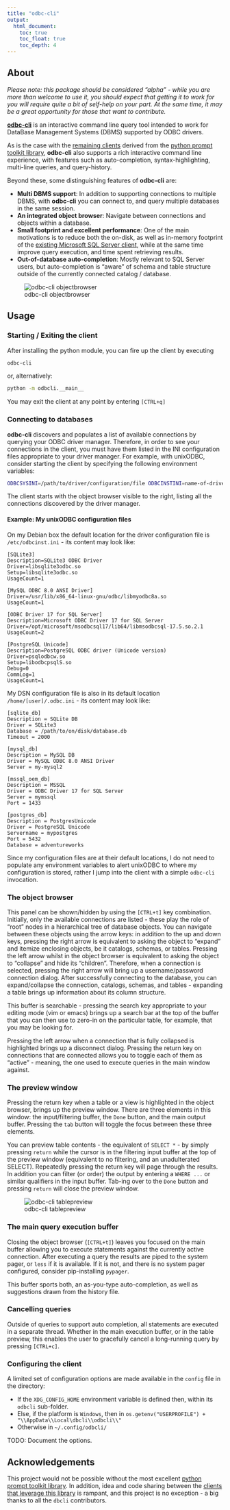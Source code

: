 ```yaml
---
title: "odbc-cli"
output:
  html_document:
    toc: true
    toc_float: true
    toc_depth: 4
---
```


## About

*Please note: this package should be considered "alpha" - while you are more than welcome to use it, you should expect that getting it to work for you will require quite a bit of self-help on your part.  At the same time, it may be a great opportunity for those that want to contribute.*

[**odbc-cli**](https://github.com/detule/odbcli) is an interactive command line query tool intended to work for DataBase Management Systems (DBMS) supported by ODBC drivers.

As is the case with the [remaining clients](https://github.com/dbcli/) derived from the [python prompt toolkit library](https://github.com/prompt-toolkit/python-prompt-toolkit), **odbc-cli** also supports a rich interactive command line experience, with features such as auto-completion, syntax-highlighting, multi-line queries, and query-history.

Beyond these, some distinguishing features of **odbc-cli** are:

- **Multi DBMS support**:  In addition to supporting connections to multiple DBMS, with **odbc-cli** you can connect to, and query multiple databases in the same session.
- **An integrated object browser**: Navigate between connections and objects within a database.
- **Small footprint and excellent performance**: One of the main motivations is to reduce both the on-disk, as well as in-memory footprint of the [existing Microsoft SQL Server client](https://github.com/dbcli/mssql-cli/), while at the same time improve query execution, and time spent retrieving results.
- **Out-of-database auto-completion**: Mostly relevant to SQL Server users, but auto-completion is "aware" of schema and table structure outside of the currently connected catalog / database.

![odbc-cli objectbrowser](https://github.com/detule/odbcli-screenshots/raw/master/odbcli-basic.gif)

## Usage

### Starting / Exiting the client

After installing the python module, you can fire up the client by executing

```sh
odbc-cli
```

or, alternatively:

```sh
python -m odbcli.__main__
```

You may exit the client at any point by entering `[CTRL+q]`

### Connecting to databases

**odbc-cli** discovers and populates a list of available connections by querying your ODBC driver manager.  Therefore, in order to see your connections in the client, you must have them listed in the INI configuration files appropriate to your driver manager.  For example, with unixODBC, consider starting the client by specifying the following environment variables:

```sh
ODBCSYSINI=/path/to/driver/configuration/file ODBCINSTINI=name-of-driver-configuration-file ODBCINI=/path/and/name/of/user/dbms/configuration/file odbc-cli
```

The client starts with the object browser visible to the right, listing all the connections discovered by the driver manager.

#### Example: My unixODBC configuration files

On my Debian box the default location for the driver configuration file is `/etc/odbcinst.ini` - its content may look like:

```
[SQLite3]
Description=SQLite3 ODBC Driver
Driver=libsqlite3odbc.so
Setup=libsqlite3odbc.so
UsageCount=1

[MySQL ODBC 8.0 ANSI Driver]
Driver=/usr/lib/x86_64-linux-gnu/odbc/libmyodbc8a.so
UsageCount=1

[ODBC Driver 17 for SQL Server]
Description=Microsoft ODBC Driver 17 for SQL Server
Driver=/opt/microsoft/msodbcsql17/lib64/libmsodbcsql-17.5.so.2.1
UsageCount=2

[PostgreSQL Unicode]
Description=PostgreSQL ODBC driver (Unicode version)
Driver=psqlodbcw.so
Setup=libodbcpsqlS.so
Debug=0
CommLog=1
UsageCount=1
``` 

My DSN configuration file is also in its default location `/home/[user]/.odbc.ini` - its content may look like:

```
[sqlite_db]
Description = SQLite DB
Driver = SQLite3
Database = /path/to/on/disk/database.db
Timeout = 2000

[mysql_db]
Description = MySQL DB
Driver = MySQL ODBC 8.0 ANSI Driver
Server = my-mysql2

[mssql_oem_db]
Description = MSSQL
Driver = ODBC Driver 17 for SQL Server
Server = mymssql
Port = 1433

[postgres_db]
Description = PostgresUnicode
Driver = PostgreSQL Unicode
Servername = mypostgres
Port = 5432
Database = adventureworks
```

Since my configuration files are at their default locations, I do not need to populate any environment variables to alert unixODBC to where my configuration is stored, rather I jump into the client with a simple `odbc-cli` invocation.

### The object browser

This panel can be shown/hidden by using the `[CTRL+t]` key combination.  Initially, only the available connections are listed - these play the role of "root" nodes in a hierarchical tree of database objects.  You can navigate between these objects using the arrow keys:  in addition to the up and down keys, pressing the right arrow is equivalent to asking the object to "expand" and itemize enclosing objects, be it catalogs, schemas, or tables.   Pressing the left arrow whilst in the object browser is equivalent to asking the object to "collapse" and hide its "children".  Therefore, when a connection is selected, pressing the right arrow will bring up a username/password connection dialog.  After successfully connecting to the database, you can expand/collapse the connection, catalogs, schemas, and tables - expanding a table brings up information about its column structure.

This buffer is searchable - pressing the search key appropriate to your editing mode (vim or emacs) brings up a search bar at the top of the buffer that you can then use to zero-in on the particular table, for example, that you may be looking for.

Pressing the left arrow when a connection that is fully collapsed is highlighted brings up a disconnect dialog.  Pressing the return key on connections that are connected allows you to toggle each of them as "active" - meaning, the one used to execute queries in the main window against.

### The preview window

Pressing the return key when a table or a view is highlighted in the object browser, brings up the preview window.  There are three elements in this window: the input/filtering buffer, the `Done` button, and the main output buffer.  Pressing the `tab` button will toggle the focus between these three elements.

You can preview table contents - the equivalent of `SELECT *` - by simply pressing `return` while the cursor is in the filtering input buffer at the top of the preview window (equivalent to no filtering, and an unadulterated SELECT).  Repeatedly pressing the return key will page through the results.  In addition you can filter (or order) the output by entering a `WHERE ...` or similar qualifiers in the input buffer.  Tab-ing over to the `Done` button and pressing `return` will close the preview window.

![odbc-cli tablepreview](https://github.com/detule/odbcli-screenshots/raw/master/odbcli-preview-new-slim.gif)

### The main query execution buffer

Closing the object browser (`[CTRL+t]`) leaves you focused on the main buffer allowing you to execute statements against the currently active connection. After executing a query the results are piped to the system pager, or `less` if it is available.  If it is not, and there is no system pager configured, consider pip-installing `pypager`.

This buffer sports both, an as-you-type auto-completion, as well as suggestions drawn from the history file.

### Cancelling queries

Outside of queries to support auto completion, all statements are executed in a separate thread.  Whether in the main execution buffer, or in the table preview, this enables the user to gracefully cancel a long-running query by pressing `[CTRL+c]`.

### Configuring the client

A limited set of configuration options are made available in the `config` file in the directory:

* If the `XDG_CONFIG_HOME` environment variable is defined then, within its `odbcli` sub-folder.
* Else, if the platform is `Windows`, then in `os.getenv("USERPROFILE") + "\\AppData\\Local\dbcli\\odbcli\\"`
* Otherwise in `~/.config/odbcli/`

TODO: Document the options.

## Acknowledgements

This project would not be possible without the most excellent [python prompt toolkit library](https://github.com/prompt-toolkit/python-prompt-toolkit).  In addition, idea and code sharing between the [clients that leverage this library](https://github.com/dbcli/) is rampant, and this project is no exception - a big thanks to all the `dbcli` contributors.
